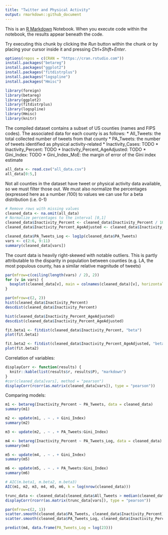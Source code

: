 ```yaml
---
title: "Twitter and Physical Activity"
output: rmarkdown::github_document
---
```


This is an [R Markdown](http://rmarkdown.rstudio.com) Notebook. When you execute code within the notebook, the results appear beneath the code. 

Try executing this chunk by clicking the *Run* button within the chunk or by placing your cursor inside it and pressing *Ctrl+Shift+Enter*. 

```r
options(repos = c(CRAN = "https://cran.rstudio.com"))
install.packages("betareg")
install.packages("ggplot2")
install.packages("fitdistrplus")
install.packages("logspline")
install.packages("Hmisc")

library(foreign)
library(betareg)
library(ggplot2)
library(fitdistrplus)
library(logspline)
library(Hmisc)
library(knitr)
```
The compiled dataset contains a subset of US counties (names and FIPS codes).
The associated data for each county is as follows:
* All_Tweets: the total collected number of tweets from that county
* PA_Tweets: the number of tweets identified as physical activity-related
* Inactivity_Cases: TODO
* Inactivity_Percent: TODO
* Inactivity_Percent_AgeAdjusted: TODO
* Gini_Index: TODO
* Gini_Index_MoE: the margin of error of the Gini index estimate
```r
all_data <- read.csv("all_data.csv")
all_data[0:5,]
```
Not all counties in the dataset have tweet or physical activity data available, so we must filter those out.
We must also normalize the percentages (expressed here as a number /100) to values we can use for a beta distribution (i.e. 0-1)
```r
# Remove rows with missing values
cleaned_data <- na.omit(all_data)
# Normalize percentages to the interval [0,1]
cleaned_data$Inactivity_Percent <- cleaned_data$Inactivity_Percent / 100
cleaned_data$Inactivity_Percent_AgeAdjusted <- cleaned_data$Inactivity_Percent_AgeAdjusted / 100

cleaned_data$PA_Tweets_Log <- log1p(cleaned_data$PA_Tweets)
vars <- c(2:6, 9:11)
summary(cleaned_data[vars])
```
The count data is heavily right-skewed with notable outliers. This is partly attributable to the disparity in population between counties
(e.g. LA, the most populous county, has a similar relative magnitude of tweets)
```r
par(mfrow=c(ceiling(length(vars) / 2), 2))
for (v in vars) {
  boxplot(cleaned_data[v], main = colnames(cleaned_data)[v], horizontal = TRUE)
}
```

```r
par(mfrow=c(2, 2))
hist(cleaned_data$Inactivity_Percent)
descdist(cleaned_data$Inactivity_Percent)

hist(cleaned_data$Inactivity_Percent_AgeAdjusted)
descdist(cleaned_data$Inactivity_Percent_AgeAdjusted)

fit.beta1 <- fitdist(cleaned_data$Inactivity_Percent, "beta")
plot(fit.beta1)

fit.beta2 <- fitdist(cleaned_data$Inactivity_Percent_AgeAdjusted, "beta")
plot(fit.beta2)
```
Correlation of variables:
```r
displayCorr <- function(results) {
  knitr::kable(list(results$r, results$P), "markdown")
}
#cor(cleaned_data[vars], method = "pearson")
displayCorr(rcorr(as.matrix(cleaned_data[vars]), type = "pearson"))
```
Comparing models:
```r
m1 <- betareg(Inactivity_Percent ~ PA_Tweets, data = cleaned_data)
summary(m1)

m2 <- update(m1, . ~ . + Gini_Index)
summary(m2)

m3 <- update(m2, . ~ . + PA_Tweets:Gini_Index)

m4 <- betareg(Inactivity_Percent ~ PA_Tweets_Log, data = cleaned_data)
summary(m4)

m5 <- update(m4, . ~ . + Gini_Index)
summary(m5)

m6 <- update(m5, . ~ . + PA_Tweets:Gini_Index)
summary(m6)

# AIC(m.beta1, m.beta2, m.beta3)
AIC(m1, m2, m3, m4, m5, m6, k = log(nrow(cleaned_data)))
```

```r
trunc_data <- cleaned_data[cleaned_data$All_Tweets > median(cleaned_data$All_Tweets),]
displayCorr(rcorr(as.matrix(trunc_data[vars]), type = "pearson"))
```
```r
par(mfrow=c(2, 1))
scatter.smooth(cleaned_data$PA_Tweets, cleaned_data$Inactivity_Percent)
scatter.smooth(cleaned_data$PA_Tweets_Log, cleaned_data$Inactivity_Percent)
```
```r
predict(m4, data.frame(PA_Tweets_Log = log(23)))
```

